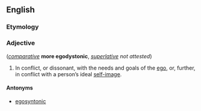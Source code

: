 ==English==

===Etymology===
{{compound|ego|dystonic}}

===Adjective===
{{head|en|adjective}} (''[[Appendix:Glossary#comparative|comparative]]'' '''more egodystonic''', ''[[Appendix:Glossary#superlative|superlative]] not attested'')

# {{context|of behaviours, values, or beliefs}} In conflict, or dissonant, with the needs and goals of the [[ego]], or, further, in conflict with a person’s ideal [[self-image]].

====Antonyms====
* [[egosyntonic]]